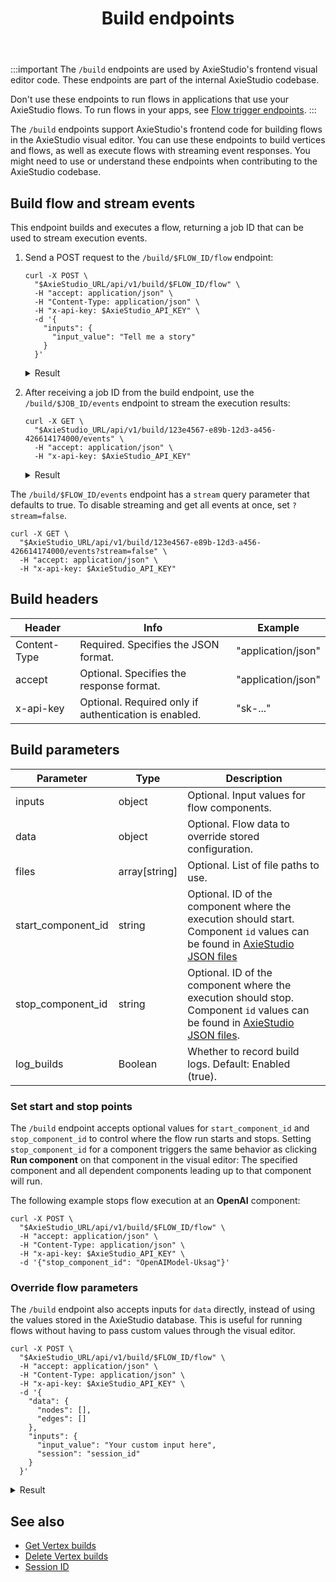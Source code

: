 ﻿---
title: Build endpoints
slug: /api-build
---


:::important
The `/build` endpoints are used by AxieStudio's frontend visual editor code.
These endpoints are part of the internal AxieStudio codebase.

Don't use these endpoints to run flows in applications that use your AxieStudio flows.
To run flows in your apps, see [Flow trigger endpoints](/api-flows-run).
:::

The `/build` endpoints support AxieStudio's frontend code for building flows in the AxieStudio visual editor.
You can use these endpoints to build vertices and flows, as well as execute flows with streaming event responses.
You might need to use or understand these endpoints when contributing to the AxieStudio codebase.

## Build flow and stream events

This endpoint builds and executes a flow, returning a job ID that can be used to stream execution events.

1. Send a POST request to the `/build/$FLOW_ID/flow` endpoint:

    ```shell
    curl -X POST \
      "$AxieStudio_URL/api/v1/build/$FLOW_ID/flow" \
      -H "accept: application/json" \
      -H "Content-Type: application/json" \
      -H "x-api-key: $AxieStudio_API_KEY" \
      -d '{
        "inputs": {
          "input_value": "Tell me a story"
        }
      }'
    ```

    <details>
    <summary>Result</summary>

    ```json
    {
      "job_id": "123e4567-e89b-12d3-a456-426614174000"
    }
    ```

    </details>

2. After receiving a job ID from the build endpoint, use the `/build/$JOB_ID/events` endpoint to stream the execution results:

    ```shell
    curl -X GET \
      "$AxieStudio_URL/api/v1/build/123e4567-e89b-12d3-a456-426614174000/events" \
      -H "accept: application/json" \
      -H "x-api-key: $AxieStudio_API_KEY"
    ```

    <details>
    <summary>Result</summary>

    ```json
    {"event": "vertices_sorted", "data": {"ids": ["ChatInput-XtBLx"], "to_run": ["Prompt-x74Ze", "ChatOutput-ylMzN", "ChatInput-XtBLx", "OpenAIModel-d1wOZ"]}}

    {"event": "add_message", "data": {"timestamp": "2025-03-03T17:42:23", "sender": "User", "sender_name": "User", "session_id": "d2bbd92b-187e-4c84-b2d4-5df365704201", "text": "Tell me a story", "files": [], "error": false, "edit": false, "properties": {"text_color": "", "background_color": "", "edited": false, "source": {"id": null, "display_name": null, "source": null}, "icon": "", "allow_markdown": false, "positive_feedback": null, "state": "complete", "targets": []}, "category": "message", "content_blocks": [], "id": "28879bd8-6a68-4dd5-b658-74d643a4dd92", "flow_id": "d2bbd92b-187e-4c84-b2d4-5df365704201"}}

    // ... Additional events as the flow executes ...

    {"event": "end", "data": {}}
    ```

    </details>

The `/build/$FLOW_ID/events` endpoint has a `stream` query parameter that defaults to true.
To disable streaming and get all events at once, set `?stream=false`.

```shell
curl -X GET \
  "$AxieStudio_URL/api/v1/build/123e4567-e89b-12d3-a456-426614174000/events?stream=false" \
  -H "accept: application/json" \
  -H "x-api-key: $AxieStudio_API_KEY"
```

## Build headers

| Header | Info | Example |
|--------|------|---------|
| Content-Type | Required. Specifies the JSON format. | "application/json" |
| accept | Optional. Specifies the response format. | "application/json" |
| x-api-key | Optional. Required only if authentication is enabled. | "sk-..." |

## Build parameters

| Parameter | Type | Description |
|-----------|------|-------------|
| inputs | object | Optional. Input values for flow components. |
| data | object | Optional. Flow data to override stored configuration. |
| files | array[string] | Optional. List of file paths to use. |
| start_component_id | string | Optional. ID of the component where the execution should start. Component `id` values can be found in [AxieStudio JSON files](/concepts-flows-import#AxieStudio-json-file-contents) |
| stop_component_id | string | Optional. ID of the component where the execution should stop. Component `id` values can be found in [AxieStudio JSON files](/concepts-flows-import#AxieStudio-json-file-contents).|
| log_builds | Boolean | Whether to record build logs. Default: Enabled (true). |

### Set start and stop points

The `/build` endpoint accepts optional values for `start_component_id` and `stop_component_id` to control where the flow run starts and stops.
Setting `stop_component_id` for a component triggers the same behavior as clicking **Run component** on that component in the visual editor: The specified component and all dependent components leading up to that component will run.

The following example stops flow execution at an **OpenAI** component:

```shell
curl -X POST \
  "$AxieStudio_URL/api/v1/build/$FLOW_ID/flow" \
  -H "accept: application/json" \
  -H "Content-Type: application/json" \
  -H "x-api-key: $AxieStudio_API_KEY" \
  -d '{"stop_component_id": "OpenAIModel-Uksag"}'
```

### Override flow parameters

The `/build` endpoint also accepts inputs for `data` directly, instead of using the values stored in the AxieStudio database.
This is useful for running flows without having to pass custom values through the visual editor.

```shell
curl -X POST \
  "$AxieStudio_URL/api/v1/build/$FLOW_ID/flow" \
  -H "accept: application/json" \
  -H "Content-Type: application/json" \
  -H "x-api-key: $AxieStudio_API_KEY" \
  -d '{
    "data": {
      "nodes": [],
      "edges": []
    },
    "inputs": {
      "input_value": "Your custom input here",
      "session": "session_id"
    }
  }'
```

<details>
<summary>Result</summary>

```json
{ "job_id": "0bcc7f23-40b4-4bfa-9b8a-a44181fd1175" }
```

</details>

## See also

- [Get Vertex builds](/api-monitor#get-vertex-builds)
- [Delete Vertex builds](/api-monitor#delete-vertex-builds)
- [Session ID](/session-id)